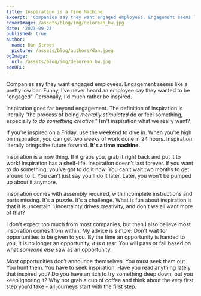 ```yaml
---
title: Inspiration is a Time Machine
excerpt: 'Companies say they want engaged employees. Engagement seems like a pretty low bar. Funny, I’ve never heard an employee say they wanted to be "engaged". Personally, I’d much rather be inspired. When you’re high on inspiration, you can get two weeks of work done in 24 hours. Inspiration literally brings the future forward.'
coverImage: /assets/blog/img/delorean_bw.jpg
date: '2023-09-23'
published: true
author:
  name: Dan Stroot
  picture: /assets/blog/authors/dan.jpeg
ogImage:
  url: /assets/blog/img/delorean_bw.jpg
seoURL:
---
```


Companies say they want engaged employees. Engagement seems like a pretty low bar. Funny, I’ve never heard an employee say they wanted to be "engaged". Personally, I'd much rather be inspired.

Inspiration goes far beyond engagement. The definition of inspiration is literally "the process of being _mentally stimulated_ do or feel something, especially _to do something creative_." Isn't inspiration what we really want?

If you’re inspired on a Friday, use the weekend to dive in. When you’re high on inspiration, you can get two weeks of work done in 24 hours. Inspiration literally brings the future forward. **It's a time machine.**

Inspiration is a now thing. If it grabs you, grab it right back and put it to work! Inspiration has a shelf-life. Inspiration doesn’t last forever. If you want to do something, you’ve got to do it now. You can’t wait two months to get around to it. You can’t just say you’ll do it later. Later, you won’t be pumped up about it anymore.

Inspiration comes with assembly required, with incomplete instructions and parts missing. It's a puzzle. It's a challenge. What is fun about inspiration is that it is uncertain. Uncertainty drives creativity, and don't we all want more of that?

I don't expect too much from most companies, but then I also believe most inspiration comes from within. My advice is simple: Don't wait for opportunities to be given to you. By the time an opportunity is handed to you, it is no longer an opportunity, _it is a test_. You will pass or fail based on what _someone else_ saw as an opportunity.

Most opportunities don’t announce themselves. You must seek them out. You hunt them. You have to seek inspiration. Have you read anything lately that inspired you? Do you have an itch to try something deep down, but you keep ignoring it? Why not grab a cup of coffee and think about the very first step you'd take - all journeys start with the first step.
